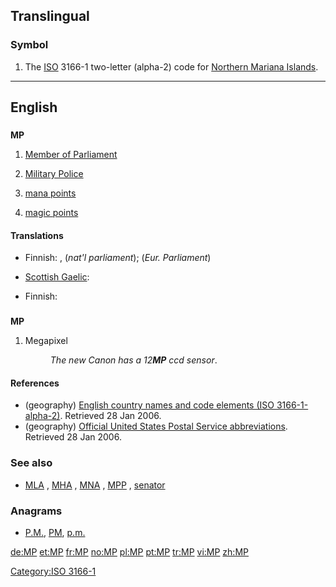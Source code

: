 {{also|mp|Mp|.mp}}
==Translingual==
===Symbol===
{{infl|mul|symbol}}
# The [[ISO]] 3166-1 two-letter (alpha-2) code for [[Northern Mariana Islands]].

[[Category:ISO 3166-1]]
----

==English==

==={{initialism}}===
{{wikipedia}}
'''MP'''

# [[Member of Parliament]]
# {{military}} [[military police|Military Police]]
# {{gaming}} [[mana points]]
# {{gaming}} [[magic points]]

====Translations====
{{trans-top|Member of Parliament}}
* Finnish: {{t|fi|kansaned.}}, {{t|fi|kans.ed.}} (''nat'l parliament''); {{t|fi|MEP}} (''Eur. Parliament'')
{{trans-mid}}
* [[Scottish Gaelic]]: {{t-|gd|BP|xs=Scottish Gaelic}}
{{trans-bottom}}

{{trans-top|Military Police}}
* Finnish: {{t|fi|SP}}
{{trans-mid}}
{{trans-bottom}}

==={{abbreviation}}===
'''MP'''

# Megapixel
#: ''The new Canon has a 12'''MP''' ccd sensor''.

====References====
* (geography) [http://www.iso.ch/iso/en/prods-services/iso3166ma/02iso-3166-code-lists/list-en1.html English country names and code elements (ISO 3166-1-alpha-2)]. Retrieved 28 Jan 2006.
* (geography) [http://www.usps.com/ncsc/lookups/abbreviations.html Official United States Postal Service abbreviations]. Retrieved 28 Jan 2006.

===See also===
* {{sense|parliament}} [[MLA]] , [[MHA]] , [[MNA]] , [[MPP]] , [[senator]] 

===Anagrams===
* [[P.M.#English|P.M.]], [[PM#English|PM]], [[p.m.#English|p.m.]]

[[de:MP]]
[[et:MP]]
[[fr:MP]]
[[no:MP]]
[[pl:MP]]
[[pt:MP]]
[[tr:MP]]
[[vi:MP]]
[[zh:MP]]